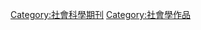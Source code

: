{{Catnav|頁面分類|社会科学|社会学|社會學作品}}

[[Category:社會科學期刊|Category:社會科學期刊]]
[[Category:社會學作品|Category:社會學作品]]